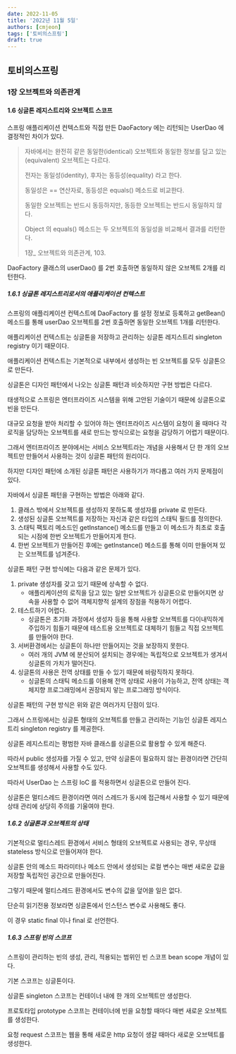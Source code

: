 ```yaml
---
date: 2022-11-05
title: '2022년 11월 5일'
authors: [cmjeon]
tags: ['토비의스프링']
draft: true
---
```


## 토비의스프링

### 1장 오브젝트와 의존관계

#### 1.6 싱글톤 레지스트리와 오브젝트 스코프

스프링 애플리케이션 컨텍스트와 직접 만든 DaoFactory 에는 리턴되는 UserDao 에 결정적인 차이가 있다.

> 자바에서는 완전히 같은 동일한(identical) 오브젝트와 동일한 정보를 담고 있는(equivalent) 오브젝트는 다르다.
>
> 전자는 동일성(identity), 후자는 동등성(equality) 라고 한다.
>
> 동일성은 == 연산자로, 동등성은 equals() 메소드로 비교한다.
>
> 동일한 오브젝트는 반드시 동등하지만, 동등한 오브젝트는 반드시 동일하지 않다.
>
> Object 의 equals() 메소드는 두 오브젝트의 동일성을 비교해서 결과를 리턴한다.
>
> 1장_ 오브젝트와 의존관계, 103.

<!--truncate-->

DaoFactory 클래스의 userDao() 를 2번 호출하면 동일하지 않은 오브젝트 2개를 리턴한다.

##### 1.6.1 싱글톤 레지스트리로서의 애플리케이션 컨텍스트

스프링의 애플리케이션 컨텍스트에 DaoFactory 를 설정 정보로 등록하고 getBean() 메소드를 통해 userDao 오브젝트를 2번 호출하면 동일한 오브젝트 1개를 리턴한다.

애플리케이션 컨텍스트는 싱글톤을 저장하고 관리하는 싱글톤 레지스트리 singleton registry 이기 때문이다.

애플리케이션 컨텍스트는 기본적으로 내부에서 생성하는 빈 오브젝트를 모두 싱글톤으로 만든다.

싱글톤은 디자인 패턴에서 나오는 싱글톤 패턴과 비슷하지만 구현 방법은 다르다.

태생적으로 스프링은 엔터프라이즈 시스템을 위해 고안된 기술이기 때문에 싱글톤으로 빈을 만든다.

대규모 요청을 받아 처리할 수 있어야 하는 엔터프라이즈 시스템이 요청이 올 때마다 각 로직을 담당하는 오브젝트를 새로 만드는 방식으로는 요청을 감당하기 어렵기 때문이다.

그래서 엔터프라이즈 분야에서는 서비스 오브젝트라는 개념을 사용해서 단 한 개의 오브젝트만 만들어서 사용하는 것이 싱글톤 패턴의 원리이다.

하지만 디자인 패턴에 소개된 싱글톤 패턴은 사용하기가 까다롭고 여러 가지 문제점이 있다.

자바에서 싱글톤 패턴을 구현하는 방법은 아래와 같다.

1. 클래스 밖에서 오브젝트를 생성하지 못하도록 생성자를 private 로 만든다.
1. 생성된 싱글톤 오브젝트를 저장하는 자신과 같은 타입의 스태틱 필드를 정의한다.
1. 스태틱 팩토리 메소드인 getInstance() 메소드를 만들고 이 메소드가 최초로 호출되는 시점에 한번 오브젝트가 만들어지게 한다.
1. 한번 오브젝트가 만들어진 후에는 getInstance() 메소드를 통해 이미 만들어져 있는 오브젝트를 넘겨준다.

싱글톤 패턴 구현 방식에는 다음과 같은 문제가 있다.

1. private 생성자를 갖고 있기 때문에 상속할 수 없다.
    - 애플리케이션의 로직을 담고 있는 일반 오브젝트가 싱글톤으로 만들어지면 상속을 사용할 수 없어 객체지향적 설계의 장점을 적용하기 어렵다.
1. 테스트하기 어렵다.
    - 싱글톤은 초기화 과정에서 생성자 등을 통해 사용할 오브젝트를 다이내믹하게 주입하기 힘들기 때문에 테스트용 오브젝트로 대체하기 힘들고 직접 오브젝트를 만들어야 한다.
1. 서버환경에서는 싱글톤이 하나만 만들어지는 것을 보장하지 못한다.
    - 여러 개의 JVM 에 분산되어 설치되는 경우에는 독립적으로 오브젝트가 생겨서 싱글톤의 가치가 떨어진다.
1. 싱글톤의 사용은 전역 상태를 만들 수 있기 때문에 바람직하지 못하다.
    - 싱글톤의 스태틱 메소드를 이용해 전역 상태로 사용이 가능하고, 전역 상태는 객체지향 프로그래밍에서 권장되지 앟는 프로그래밍 방식이다.

싱글톤 패턴의 구현 방식은 위와 같은 여러가지 단점이 있다.

그래서 스프링에서는 싱글톤 형태의 오브젝트를 만들고 관리하는 기능인 싱글톤 레지스트리 singleton registry 를 제공한다.

싱글톤 레지스트리는 평범한 자바 클래스를 싱글톤으로 활용할 수 있게 해준다.

따라서 public 생성자를 가질 수 있고, 만약 싱글톤이 필요하지 않는 환경이라면 간단히 오브젝트를 생성해서 사용할 수도 있다.

따라서 UserDao 는 스프링 IoC 를 적용하면서 싱글톤으로 만들어 진다.

싱글톤은 멀티스레드 환경이라면 여러 스레드가 동시에 접근해서 사용할 수 있기 때문에 상태 관리에 상당히 주의를 기울여야 한다.

##### 1.6.2 싱글톤과 오브젝트의 상태

기본적으로 멀티스레드 환경에서 서비스 형태의 오브젝트로 사용되는 경우, 무상태 stateless 방식으로 만들어져야 한다.

싱글톤 안의 메소드 파라미터나 메소드 안에서 생성되는 로컬 변수는 매번 새로운 값을 저장할 독립적인 공간으로 만들어진다.

그렇기 때문에 멀티스레드 환경에서도 변수의 값을 덮어쓸 일은 없다.

단순히 읽기전용 정보라면 싱글톤에서 인스턴스 변수로 사용해도 좋다.

이 경우 static final 이나 final 로 선언한다.

##### 1.6.3 스프링 빈의 스코프

스프링이 관리하는 빈의 생성, 관리, 적용되는 범위인 빈 스코프 bean scope 개념이 있다.

기본 스코프는 싱글톤이다.

싱글톤 singleton 스코프는 컨테이너 내에 한 개의 오브젝트만 생성한다.

프로토타입 prototype 스코프는 컨테이너에 빈을 요청할 때마다 매번 새로운 오브젝트를 생성한다.

요청 request 스코프는 웹을 통해 새로운 http 요청이 생갈 때마다 새로운 오브텍트를 생성한다.
